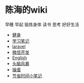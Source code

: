 = 陈海的wiki = 
早睡 早起 锻炼身体 读书 思考 好好生活
* [[健身]]
* [[学习笔记]]
* [[laravel]]
* [[微信开发]]
* [[English]]
* [[头脑风暴]]
* [[操蛋]]
* [[节省时间小笔记]]
